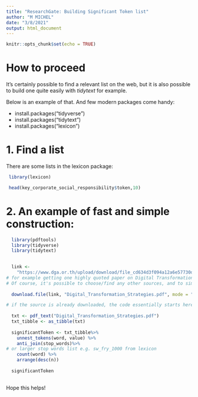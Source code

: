 ---
title: "ResearchGate: Building Significant Token list"
author: "M MICHEL"
date: "3/8/2021"
output: html_document
---

```{r setup, include=FALSE}
knitr::opts_chunk$set(echo = TRUE)
```


# How to proceed

It's certainly possible to find a relevant list on the web, but it is also possible to build one quite easily with *tidytext* for example.

Below is an example of that. And few modern packages come handy:

- install.packages("tidyverse")
- install.packages("tidytext")
- install.packages("lexicon")


# 1. Find a list

There are some lists in the lexicon package:

```{r lexicon}

 library(lexicon)

 head(key_corporate_social_responsibility$token,10)

```


# 2. An example of fast and simple construction:


```{r significantToken, echo=TRUE, message=F}

  library(pdftools)
  library(tidyverse)
  library(tidytext)
  

  link <-
    "https://www.dga.or.th/upload/download/file_cd634d3f094a12a6e57730d750e75c6f.pdf"
# for example getting one highly quoted paper on Digital Transformation, 
# Of course, it's possible to choose/find any other sources, and to simply download them manually too.
  
  download.file(link, "Digital_Transformation_Strategies.pdf", mode = "wb")

# if the source is already downloaded, the code essentially starts here!!
  
  txt <- pdf_text("Digital_Transformation_Strategies.pdf")
  txt_tibble <- as_tibble(txt) 
  
  significantToken <- txt_tibble%>%
    unnest_tokens(word, value) %>%
    anti_join(stop_words)%>% 
# or larger stop words list e.g. sw_fry_1000 from lexicon 
    count(word) %>%
    arrange(desc(n)) 
  
  significantToken
  
```

Hope this helps!

